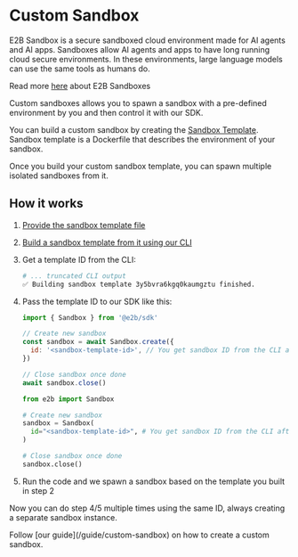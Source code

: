 # Custom Sandbox
<Note>
E2B Sandbox is a secure sandboxed cloud environment made for AI agents and AI apps. Sandboxes allow AI agents and apps to have long running cloud secure environments. In these environments, large language models can use the same tools as humans do.

Read more [here](/sandbox/overview) about E2B Sandboxes
</Note>

Custom sandboxes allows you to spawn a sandbox with a pre-defined environment by you and then control it with our SDK.

You can build a custom sandbox by creating the [Sandbox Template](/sandbox/templates/template-file). Sandbox template is a Dockerfile that describes the environment of your sandbox.

Once you build your custom sandbox template, you can spawn multiple isolated sandboxes from it.

## How it works
1. [Provide the sandbox template file](/sandbox/templates/template-file)
1. [Build a sandbox template from it using our CLI](/guide/custom-sandbox#4-build-custom-sandbox)
1. Get a template ID from the CLI:
    ```sh
    # ... truncated CLI output
    ✅ Building sandbox template 3y5bvra6kgq0kaumgztu finished.
    ```
1. Pass the template ID to our SDK like this:
    <CodeGroup title="Using custom sandbox with SDK" isRunnable={false}>
      ```js {{ language: 'js' }}
      import { Sandbox } from '@e2b/sdk'

      // Create new sandbox
      const sandbox = await Sandbox.create({
        id: '<sandbox-template-id>', // You get sandbox ID from the CLI after you run `$ e2b build`
      })

      // Close sandbox once done
      await sandbox.close()
      ```

      ```python {{ language: 'python' }}
      from e2b import Sandbox

      # Create new sandbox
      sandbox = Sandbox(
        id="<sandbox-template-id>", # You get sandbox ID from the CLI after you run `$ e2b build`
      )

      # Close sandbox once done
      sandbox.close()
      ```
    </CodeGroup>
1. Run the code and we spawn a sandbox based on the template you built in step 2

Now you can do step 4/5 multiple times using the same ID, always creating a separate sandbox instance.

<Note>
Follow [our guide](/guide/custom-sandbox) on how to create a custom sandbox.
</Note>

